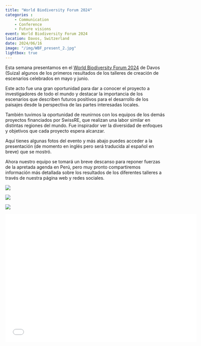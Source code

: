```yaml
---
title: "World Biodiversity Forum 2024"
categories : 
    - Communication
    - Conference
    - Future visions
event: World Biodiversity Forum 2024
location: Davos, Switzerland
date: 2024/06/16
image: "/img/WBF_present_2.jpg"
lightbox: true
---
```


Esta semana presentamos en el [World Biodiversity Forum 2024](https://www.worldbiodiversityforum.org/en/wbf-2024) de Davos (Suiza) algunos de los primeros resultados de los talleres de creación de escenarios celebrados en mayo y junio. 

Este acto fue una gran oportunidad para dar a conocer el proyecto a investigadores de todo el mundo y destacar la importancia de los escenarios que describen futuros positivos para el desarrollo de los paisajes desde la perspectiva de las partes interesadas locales.

También tuvimos la oportunidad de reunirnos con los equipos de los demás proyectos financiados por SwissRE, que realizan una labor similar en distintas regiones del mundo. Fue inspirador ver la diversidad de enfoques y objetivos que cada proyecto espera alcanzar.

Aquí tienes algunas fotos del evento y más abajo puedes acceder a la presentación (de momento en inglés pero será traducida al español en breve) que se mostró. 

Ahora nuestro equipo se tomará un breve descanso para reponer fuerzas de la apretada agenda en Perú, pero muy pronto compartiremos información más detallada sobre los resultados de los diferentes talleres a través de nuestra página web y redes sociales.

::: {layout-nrow=2}
![](../img/WBF_present.jpg){group="my-gallery"}

![](../img/WBF_group.jpg){group="my-gallery"}

![](../img/WBF_meeting.jpg){group="my-gallery"}

:::

```{=html}
<div class="embed-container">
  <p align="center"><iframe width="600" height="400" src="../media/WBF_pres_1962024.pdf" style="border: 0.5px" ></iframe
  /p>
</div>
```



